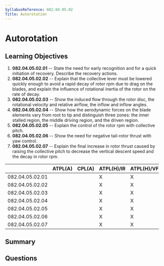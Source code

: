 ```yaml
---
SyllabusReference: 082.04.05.02
Title: Autorotation
---
```


# Autorotation

## Learning Objectives

1.  **082.04.05.02.01** -- State the need for early recognition and for a quick
    initiation of recovery. Describe the recovery actions.
2.  **082.04.05.02.02** -- Explain that the collective lever must be lowered
    quickly enough to avoid a rapid decay of rotor rpm due to drag on the blades,
    and explain the influence of rotational inertia of the rotor on the rate of
    decay.
3.  **082.04.05.02.03** -- Show the induced flow through the rotor disc, the
    rotational velocity and relative airflow, the inflow and inflow angles.
4.  **082.04.05.02.04** -- Show how the aerodynamic forces on the blade elements
    vary from root to tip and distinguish three zones: the inner stalled region,
    the middle driving region, and the driven region.
5.  **082.04.05.02.05** -- Explain the control of the rotor rpm with collective
    pitch.
6.  **082.04.05.02.06** -- Show the need for negative tail-rotor thrust with yaw
    control.
7.  **082.04.05.02.07** -- Explain the final increase in rotor thrust caused by
    raising the collective pitch to decrease the vertical descent speed and the
    decay in rotor rpm.

|                 | ATPL(A) | CPL(A) | ATPL(H)/IR | ATPL(H)/VFR | CPL(H) | IR | CBIR(A) |
| --------------- | ------- | ------ | ---------- | ----------- | ------ | -- | ------- |
| 082.04.05.02.01 |         |        | X          | X           | X      |    |         |
| 082.04.05.02.02 |         |        | X          | X           | X      |    |         |
| 082.04.05.02.03 |         |        | X          | X           | X      |    |         |
| 082.04.05.02.04 |         |        | X          | X           | X      |    |         |
| 082.04.05.02.05 |         |        | X          | X           | X      |    |         |
| 082.04.05.02.06 |         |        | X          | X           | X      |    |         |
| 082.04.05.02.07 |         |        | X          | X           | X      |    |         |

## Summary

## Questions
